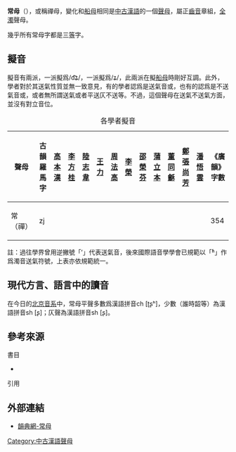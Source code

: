 
{{refimprove|time=2015-05-28}}
'''常母'''（'''{{IPA|ʥ}}'''），或稱禪母，變化和[[船母|船母]]相同{{sfn|竺家寧|1992|p=448}}是[[中古漢語|中古漢語]]的一個[[聲母|聲母]]，屬正[[齒音|齒音]]章組，[[全濁|全濁]]聲母。

幾乎所有常母字都是三[[等呼|等]]字。

== 擬音 ==
擬音有兩派，一派擬爲/d͡ʑ/，一派擬爲/ʑ/，此兩派在擬[[船母|船母]]時剛好互調。此外，學者對於其送氣性質並無一致意見，有的學者認爲是送氣音{{IPA|[d͡ʑʱ]}}或{{IPA|[ʑʱ]}}，也有的認爲是不送氣音{{IPA|[d͡ʑ]}}或{{IPA|[ʑ]}}，或者無所謂送氣或者平送仄不送等。不過，這個聲母在送氣不送氣方面，並沒有對立音位。

{| class="wikitable" style="text-align:center"
|+各學者擬音
|-
!聲母||古韻羅馬字||[[高本漢|高本漢]]||[[李方桂|李方桂]]||[[陸志韋|陸志韋]]||[[王力_(语言学家)|王力]]||[[周法高|周法高]]||[[李榮_(語言學家)|李榮]]||[[邵榮芬|邵榮芬]]||[[蒲立本|蒲立本]]||[[董同龢|董同龢]]||[[鄭張尚芳|鄭張尚芳]]||[[潘悟雲|潘悟雲]]||《廣韻》字數
|-
|常（禪）||zj||{{IPA|ʑ}}||{{IPA|ʑ}}||{{IPA|ʑ}}||{{IPA|ʑ}}||{{IPA|dʑ}}||{{IPA|ʑ}}||{{IPA|dʑ}}||{{IPA|dʑ}}||{{IPA|ʑ}}||{{IPA|dʑ}}||{{IPA|dʑ}}||354
|}
註：過往學界曾用逆撇號「ʻ」代表送氣音，後來國際語音學學會已規範以「ʱ」作爲濁音送氣符號，上表亦依規範統一。

==現代方言、語言中的讀音==

在今日的[[北京音系|北京音系]]中，常母平聲多數爲漢語拼音ch [ʈʂʰ]，少數（誰時韶等）為漢語拼音sh [ʂ]；仄聲為漢語拼音sh [ʂ]。

== 參考來源 ==
;書目
*{{clref|竺家寧|1992|ref= {{cite isbn| 9571105104|ref=harv|noedit}}}}

;引用
{{reflist|1}}

==外部連結==
* [http://ytenx.org/kyonh/cjeng/常/ 韻典網-常母] {{Wayback|url=http://ytenx.org/kyonh/cjeng/%E5%B8%B8/ |date=20220314082818 }}

{{切韻音系聲母}}

[[Category:中古漢語聲母|Category:中古漢語聲母]]
